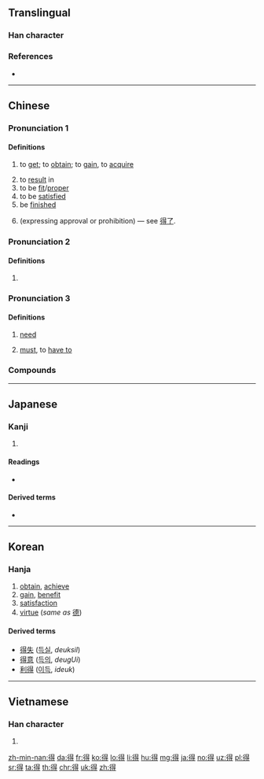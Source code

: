 ==Translingual==
{{stroke order|type=animate}}

===Han character===
{{Han char|rn=60|rad=彳|as=08|sn=11|four=26241|canj=HOAMI|ids=⿰彳㝵}}

===References===
* {{Han ref|kx=0367.310|dkj=10137|dj=0691.160|hdz=20828.030|uh=5F97|ud=24471|bh=B16F|bd=45423}}

----

==Chinese==
{{zh-forms|alt=㝵,㕌}}

===Pronunciation 1===
{{zh-pron
|m=dé
|ma=Zh-dé.ogg
|c=dak1
|h=pfs=tet
|mn=tek/chek
|mn_note=tek - literary
|w=4teq
|mc=y
|oc=y
|cat=v
}}

====Definitions====
{{zh-hanzi}}

# to [[get]]; to [[obtain]]; to [[gain]], to [[acquire]]
#: {{zh-x|他 得{dé} 了 個 壞 名聲。|He gained a bad reputation.}}
# to [[result]] in
# to be [[fit]]/[[proper]]
# to be [[satisfied]]
# be [[finished]]
# {{anchor|enough}}(expressing approval or prohibition) &mdash; see [[得了#Etymology 3|得了]].
#: {{zh-x|得{dé} 了，別 再 說 了。|OK! OK! That's enough.}}

===Pronunciation 2===
{{zh-pron
|m=de,di
|m_note=di is used in poetry, songs
|c=dak1
|ma=y
|dial=n
|cat=part
}}

====Definitions====
{{zh-hanzi}}

# {{n-g|Used after a verb or an adjective to express possibility or capability.}}
#: {{zh-x|他 跑 得{de} 快。|He runs quickly.}}
#: {{zh-x|看 得{de} 見|able to see}}
#: {{zh-x|他 畫 得{de} 好。|He paints well.}}
#: {{zh-x|吃 得{de}|eatable, edible}}
#: {{zh-x|做 不 得{de}|must not be done}}
#: {{zh-x|這 雙 鞋 穿 得{de}。|These shoes fit well.}}
#: {{zh-x|這 個 人 批評 不 得{de}。|He's not a man to criticize.}}
#: {{zh-x|好 得{de} 很|very good}}

===Pronunciation 3===
{{zh-pron
|m=děi
|ma=y
|c=dak1
|dial=n
|cat=v
}}

====Definitions====
{{zh-hanzi}}

# {{lb|zh|colloquial}} [[need]]
# {{lb|zh|colloquial}} [[must]], to [[have to]]
#: {{zh-x|我 得{děi} 走 了。|I must go (now).}}

===Compounds===
{{zh-der|一得|下得|下得去|不付得|不值得|不到得|不可得|不得|不得不|不得了|不得便|不得勁|不得地|不得已|不得志|不得意|不得空|不得臉|不得閒|不捨得|不曉得|不消得|不爭得|不由得|不省得|不見得|不認得|不道得|乾落得|亂得慌|了不得|了得|了得了|但得|何得|使不得|使得|來得|來得及|來得巧|便得|信得過|值得|做得|做得了|偶得|免不得|免得|兜得轉|分得|到得|博得|去得|取得|受不得|只得|吃不得|吃得|吃得住|吃得來|吃得光|吃得消|吃得開|合得來|合得著|喜得|堵得慌|塞得港|多得|天曉得|奧得河|安得|對得起|少不得|就得|巴不得|巴得|幸得|幹得了|幹得來|引得|彼得|得主|得了|得人|得人兒|得人心|得人意|得令|得以|得似|得先手|得其所|得分|得利|得到|得力|得勁|得勝|得勝口|得勢|得勿|得名|得命|得失|得宜|得實|得寵|得差|得年|得幸|得得|得志|得悉|得意|得意緣|得所|得手|得救|得時|得果|得標|得樣兒|得民|得法|得濟|得無|得獎|得理|得用|得當|得病|得益|得知|得神|得票|得票率|得空|得竅|得第|得缺|得罪|得職|得臉|得色|得衷|得解|得計|得詔|得逞|得運|得過|得道|得采|得閒|得間|得雄|得雋|得體|心得|必得|怨不得|怪不得|恨不得|悶得慌|想得美|想得開|懂得|戳得住|所得|所得稅|投至得|抵得|拾得|拿得住|拿得起|捨不得|捨得|撐得住|擱得住|敖得薩|既得權|曉得|會得|有得|樂得|毋得|比不得|毛所得|沒可得|沒得|沒得養|焉得|無所得|熱得快|犯得上|犯得著|獲得|玩得轉|由不得|當不得|直得|相得|省得|看不得|看得起|看得開|眼見得|瞅不得|瞧不得|瞧得起|禁不得|禁得|禁得住|禁得起|稱得上|稱得起|站得住|等不得|算不得|算得|純所得|累得慌|總得|罩得住|自得|苟得|莫得|落得|虧得|行不得|要不得|要得|見不得|見得|覺得|記得|認得|說不得|說得來|說得著|說得響|談得攏|諒得過|買得|賦得|贏得|走得開|趕得上|趕得及|過得去|過得著|道不得|還了得|那得|離不得|難得|非得|靠得住|顧不得|顯得|馬是得}}

{{zh-cat|Beginning}}

----

==Japanese==

===Kanji===
{{ja-kanji|grade=4|rs=彳08}}

# {{defn|lang=ja|sort=彳08}}

====Readings====
* {{ja-readings|goon=[[とく]] {{qualifier|toku}}|kanon=[[とく]] {{qualifier|toku}}|kun=[[える]] {{qualifier|eru}}, [[うる]] {{qualifier|uru}}}}

====Derived terms====
* {{l|ja|得る|tr=[[える]], eru}}

----

==Korean==

===Hanja===
{{ko-hanja|hangeul=득|eumhun=|mr=tŭk|y=tuk|rv=deuk}}

# [[obtain]], [[achieve]]
# [[gain]], [[benefit]]
# [[satisfaction]]
# [[virtue]] (''same as'' [[德]])

====Derived terms====
* [[得失]] ([[득실]], ''deuksil'')
* [[得意]] ([[득의]], ''deugUi'')
* [[利得]] ([[이득]], ''ideuk'')

----

==Vietnamese==

===Han character===
{{vi-hantu|[[đắc]], [[được]], [[đác]], [[đắt]]|rs=彳08}}

# {{defn|lang=vi|sort=彳08}}

[[zh-min-nan:得]]
[[da:得]]
[[fr:得]]
[[ko:得]]
[[lo:得]]
[[li:得]]
[[hu:得]]
[[mg:得]]
[[ja:得]]
[[no:得]]
[[uz:得]]
[[pl:得]]
[[sr:得]]
[[ta:得]]
[[th:得]]
[[chr:得]]
[[uk:得]]
[[zh:得]]
